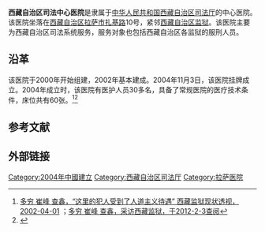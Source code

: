 '''西藏自治区司法中心医院'''是隶属于[[中华人民共和国|中华人民共和国]][[西藏自治区司法厅|西藏自治区司法厅]]的中心医院。该医院坐落在[[西藏自治区|西藏自治区]][[拉萨市|拉萨市]][[扎基路|扎基路]]10号，紧邻[[西藏自治区监狱|西藏自治区监狱]]。该医院主要为西藏自治区司法系统服务，服务对象也包括西藏自治区各监狱的服刑人员。

==沿革==
该医院于2000年开始组建，2002年基本建成。2004年11月3日，该医院挂牌成立。2004年成立时，该医院有医护人员30多名，具备了常规医院的医疗技术条件，床位共有60张。<ref name=cf>[http://www.tibet.cn/info/politics/200412/t20041201_3019.html 多穷 崔峰 查鑫，“这里的犯人受到了人道主义待遇” 西藏监狱现状透视，2002-04-01] {{Wayback|url=http://www.tibet.cn/info/politics/200412/t20041201_3019.html |date=20160304113551 }}；[http://2007.tibetmagazine.net/5%EF%BC%8Dp28.htm 多穷 崔峰 查鑫，采访西藏监狱，于2012-2-3查阅]{{Dead link|date=2018年6月 |bot=InternetArchiveBot |fix-attempted=no }}</ref><ref>{{Cite web |url=http://www.tibetinfor.com.cn/news/2004-11-4/N052004114145813.htm |title=西藏司法中心医院挂牌成立，中国西藏信息中心，2004-11-4 |access-date=2012-02-03 |archive-date=2006-06-27 |archive-url=https://web.archive.org/web/20060627053541/http://www.tibetinfor.com.cn/news/2004-11-4/N052004114145813.htm |dead-url=no }}</ref>

==参考文献==
{{reflist}}

==外部链接==

{{中國建築小作品}}

[[Category:2004年中國建立|Category:2004年中國建立]] 
[[Category:西藏自治区司法厅|Category:西藏自治区司法厅]]
[[Category:拉萨医院|Category:拉萨医院]]